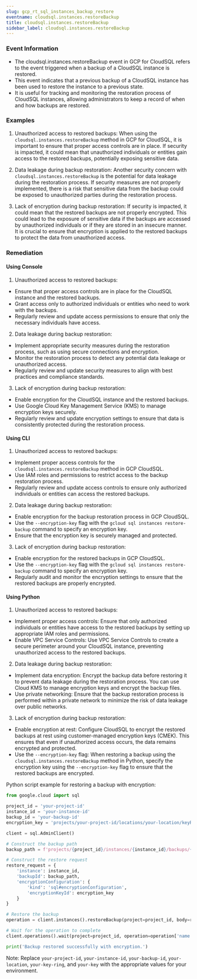 ```yaml
--- 
slug: gcp_rt_sql_instances_backup_restore
eventname: cloudsql.instances.restoreBackup
title: cloudsql.instances.restoreBackup
sidebar_label: cloudsql.instances.restoreBackup
---
```

                       
### Event Information

- The cloudsql.instances.restoreBackup event in GCP for CloudSQL refers to the event triggered when a backup of a CloudSQL instance is restored.
- This event indicates that a previous backup of a CloudSQL instance has been used to restore the instance to a previous state.
- It is useful for tracking and monitoring the restoration process of CloudSQL instances, allowing administrators to keep a record of when and how backups are restored.


### Examples

1. Unauthorized access to restored backups: When using the `cloudsql.instances.restoreBackup` method in GCP for CloudSQL, it is important to ensure that proper access controls are in place. If security is impacted, it could mean that unauthorized individuals or entities gain access to the restored backups, potentially exposing sensitive data.

2. Data leakage during backup restoration: Another security concern with `cloudsql.instances.restoreBackup` is the potential for data leakage during the restoration process. If security measures are not properly implemented, there is a risk that sensitive data from the backup could be exposed to unauthorized parties during the restoration process.

3. Lack of encryption during backup restoration: If security is impacted, it could mean that the restored backups are not properly encrypted. This could lead to the exposure of sensitive data if the backups are accessed by unauthorized individuals or if they are stored in an insecure manner. It is crucial to ensure that encryption is applied to the restored backups to protect the data from unauthorized access.

### Remediation

#### Using Console

1. Unauthorized access to restored backups:
- Ensure that proper access controls are in place for the CloudSQL instance and the restored backups.
- Grant access only to authorized individuals or entities who need to work with the backups.
- Regularly review and update access permissions to ensure that only the necessary individuals have access.

2. Data leakage during backup restoration:
- Implement appropriate security measures during the restoration process, such as using secure connections and encryption.
- Monitor the restoration process to detect any potential data leakage or unauthorized access.
- Regularly review and update security measures to align with best practices and compliance standards.

3. Lack of encryption during backup restoration:
- Enable encryption for the CloudSQL instance and the restored backups.
- Use Google Cloud Key Management Service (KMS) to manage encryption keys securely.
- Regularly review and update encryption settings to ensure that data is consistently protected during the restoration process.

#### Using CLI

1. Unauthorized access to restored backups:
- Implement proper access controls for the `cloudsql.instances.restoreBackup` method in GCP CloudSQL.
- Use IAM roles and permissions to restrict access to the backup restoration process.
- Regularly review and update access controls to ensure only authorized individuals or entities can access the restored backups.

2. Data leakage during backup restoration:
- Enable encryption for the backup restoration process in GCP CloudSQL.
- Use the `--encryption-key` flag with the `gcloud sql instances restore-backup` command to specify an encryption key.
- Ensure that the encryption key is securely managed and protected.

3. Lack of encryption during backup restoration:
- Enable encryption for the restored backups in GCP CloudSQL.
- Use the `--encryption-key` flag with the `gcloud sql instances restore-backup` command to specify an encryption key.
- Regularly audit and monitor the encryption settings to ensure that the restored backups are properly encrypted.

#### Using Python

1. Unauthorized access to restored backups:
- Implement proper access controls: Ensure that only authorized individuals or entities have access to the restored backups by setting up appropriate IAM roles and permissions.
- Enable VPC Service Controls: Use VPC Service Controls to create a secure perimeter around your CloudSQL instance, preventing unauthorized access to the restored backups.

2. Data leakage during backup restoration:
- Implement data encryption: Encrypt the backup data before restoring it to prevent data leakage during the restoration process. You can use Cloud KMS to manage encryption keys and encrypt the backup files.
- Use private networking: Ensure that the backup restoration process is performed within a private network to minimize the risk of data leakage over public networks.

3. Lack of encryption during backup restoration:
- Enable encryption at rest: Configure CloudSQL to encrypt the restored backups at rest using customer-managed encryption keys (CMEK). This ensures that even if unauthorized access occurs, the data remains encrypted and protected.
- Use the `--encryption-key` flag: When restoring a backup using the `cloudsql.instances.restoreBackup` method in Python, specify the encryption key using the `--encryption-key` flag to ensure that the restored backups are encrypted.

Python script example for restoring a backup with encryption:
```python
from google.cloud import sql

project_id = 'your-project-id'
instance_id = 'your-instance-id'
backup_id = 'your-backup-id'
encryption_key = 'projects/your-project-id/locations/your-location/keyRings/your-key-ring/cryptoKeys/your-key'

client = sql.AdminClient()

# Construct the backup path
backup_path = f'projects/{project_id}/instances/{instance_id}/backups/{backup_id}'

# Construct the restore request
restore_request = {
    'instance': instance_id,
    'backupId': backup_path,
    'encryptionConfiguration': {
        'kind': 'sql#encryptionConfiguration',
        'encryptionKeyId': encryption_key
    }
}

# Restore the backup
operation = client.instances().restoreBackup(project=project_id, body=restore_request).execute()

# Wait for the operation to complete
client.operations().wait(project=project_id, operation=operation['name']).execute()

print('Backup restored successfully with encryption.')
```
Note: Replace `your-project-id`, `your-instance-id`, `your-backup-id`, `your-location`, `your-key-ring`, and `your-key` with the appropriate values for your environment.


 